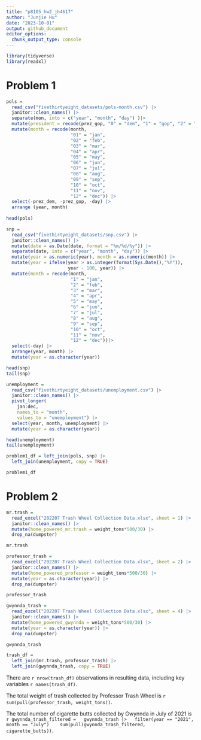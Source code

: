 ```yaml
---
title: "p8105_hw2_jh4617"
author: "Junjie Hu"
date: "2023-10-01"
output: github_document
editor_options: 
  chunk_output_type: console
---
```


```r
library(tidyverse)
library(readxl)
```

# Problem 1

```r
pols = 
  read_csv("fivethirtyeight_datasets/pols-month.csv") |>
  janitor::clean_names() |>
  separate(mon, into = c("year", "month", "day") )|>
  mutate(president = recode(prez_gop, "0" = "dem", "1" = "gop", "2" = "gop")) |>
  mutate(month = recode(month,
                        "01" = "jan",
                        "02" = "feb",
                        "03" = "mar",
                        "04" = "apr",
                        "05" = "may",
                        "06" = "jun",
                        "07" = "jul",
                        "08" = "aug",
                        "09" = "sep",
                        "10" = "oct",
                        "11" = "nov",
                        "12" = "dec")) |>
  select(-prez_dem, -prez_gop, -day) |>
  arrange (year, month)
    
head(pols)
```

```r
snp = 
  read_csv("fivethirtyeight_datasets/snp.csv") |>
  janitor::clean_names() |>
  mutate(date = as.Date(date, format = "%m/%d/%y")) |>
  separate(date, into = c("year", "month", "day")) |>
  mutate(year = as.numeric(year), month = as.numeric(month)) |>
  mutate(year = ifelse(year > as.integer(format(Sys.Date(),"%Y")),
                       year - 100, year)) |>
  mutate(month = recode(month,
                        "1" = "jan",
                        "2" = "feb",
                        "3" = "mar",
                        "4" = "apr",
                        "5" = "may",
                        "6" = "jun",
                        "7" = "jul",
                        "8" = "aug",
                        "9" = "sep",
                        "10" = "oct",
                        "11" = "nov",
                        "12" = "dec"))|>
  select(-day) |>
  arrange(year, month) |>
  mutate(year = as.character(year))

head(snp)
tail(snp)


```

```r
unemployment = 
  read_csv("fivethirtyeight_datasets/unemployment.csv") |>
  janitor::clean_names() |>
  pivot_longer(
    jan:dec, 
    names_to = "month",
    values_to = "unemployment") |> 
  select(year, month, unemployment) |>
  mutate(year = as.character(year))

head(unemployment)
tail(unemployment)
```

```r
problem1_df = left_join(pols, snp) |> 
  left_join(unemployment, copy = TRUE)

problem1_df
```




# Problem 2

```r
mr.trash = 
  read_excel("202207 Trash Wheel Collection Data.xlsx", sheet = 1) |>
  janitor::clean_names() |>
  mutate(home_powered_mr.trash = weight_tons*500/30) |>
  drop_na(dumpster)

mr.trash
```

```r
professor_trash = 
  read_excel("202207 Trash Wheel Collection Data.xlsx", sheet = 2) |>
  janitor::clean_names() |>
  mutate(home_powered_professor = weight_tons*500/30) |>
  mutate(year = as.character(year)) |>
  drop_na(dumpster)

professor_trash

gwynnda_trash = 
  read_excel("202207 Trash Wheel Collection Data.xlsx", sheet = 4) |>
  janitor::clean_names() |>
  mutate(home_powered_gwynnda = weight_tons*500/30) |>
  mutate(year = as.character(year)) |>
  drop_na(dumpster)

gwynnda_trash
```

```r
trash_df =
  left_join(mr.trash, professor_trash) |>
  left_join(gwynnda_trash, copy = TRUE)
```

There are `r nrow(trash_df)` observations in resulting data, including key variables `r names(trash_df)`. 

The total weight of trash collected by Professor Trash Wheel is `r sum(pull(professor_trash, weight_tons))`. 

The total number of cigarette butts collected by Gwynnda in July of 2021 is 
`r gwynnda_trash_filtered =
  gwynnda_trash |>
  filter(year == "2021", month == "July") 
  sum(pull(gwynnda_trash_filtered, cigarette_butts)) `.
  
  










